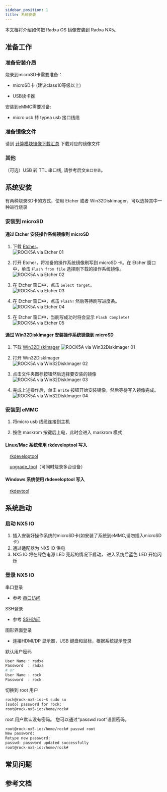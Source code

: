 ```yaml
---
sidebar_position: 1
title: 系统安装
---
```


本文档将介绍如何把 Radxa OS 镜像安装到 Radxa NX5。

## 准备工作

### 准备安装介质

烧录到microSD卡需要准备：

- microSD卡 (建议class10等级以上)

- USB读卡器

安装到eMMC需要准备:

- micro usb 转 typea usb 接口线缆

### 准备镜像文件

请到 [计算模块镜像下载汇总](/docs/compute-module/images.md) 下载对应的镜像文件

### 其他

（可选）USB 转 TTL 串口线, 请参考后文`串口登录`。

## 系统安装

有两种烧录SD卡的方式，使用 Etcher 或者 Win32DiskImager，可以选择其中一种进行烧录

### 安装到 microSD

<Tabs queryString="target">

<TabItem value="通过Etcher" label="Etcher">

#### 通过 Etcher 安装操作系统镜像到 microSD

1. 下载 [Etcher](https://etcher.balena.io/)。  
   ![ROCK5A via Etcher 01](/img/rock5a/rock5a-etcher.webp)

2. 打开 Etcher，将准备的操作系统镜像刷写到 microSD 卡。在 Etcher 窗口中，单击 `Flash from file` 选择刚下载的操作系统镜像。  
   ![ROCK5A via Etcher 02](/img/rock5a/rock5a-etcher-1.webp)

3. 在 Etcher 窗口中，点击 `Select target`。  
   ![ROCK5A via Etcher 03](/img/rock5a/rock5a-etcher-2.webp)

4. 在 Etcher 窗口中，点击 `Flash!` 然后等待刷写进度条。  
   ![ROCK5A via Etcher 04](/img/rock5a/rock5a-etcher-3.webp)

5. 在 Etcher 窗口中，当刷写成功时将会显示 `Flash Complete!`  
   ![ROCK5A via Etcher 05](/img/rock5a/rock5a-etcher-4.webp)

</TabItem>

<TabItem value="通过 Win32DiskImager" label="Win32DiskImager">

#### 通过 Win32DiskImager 安装操作系统镜像到 microSD

1. 下载 [Win32DiskImager](https://win32diskimager.org/)
   ![ROCK5A via Win32DiskImager 01](/img/rock5a/rock5a-win32.webp)

2. 打开 Win32DiskImager  
   ![ROCK5A via Win32DiskImager 02](/img/rock5a/rock5a-win32-1.webp)

3. 点击文件夹图标按钮然后选择要安装的镜像  
   ![ROCK5A via Win32DiskImager 03](/img/rock5a/rock5a-win32-2.webp)

4. 完成上述操作后，单击 `Write` 按钮开始安装镜像，然后等待写入镜像完成。  
   ![ROCK5A via Win32DiskImager 04](/img/rock5a/rock5a-win32-3.webp)

</TabItem>

</Tabs>


### 安装到 eMMC

1. 将micro usb 线缆连接到主机

2. 按住 maskrom 按键后上电，此时会进入 maskrom 模式

<Tabs queryString="target">

<TabItem value="Linux/Mac" label="Linux">

#### Linux/Mac 系统使用 rkdeveloptool 写入

&emsp;[rkdeveloptool](/general-tutorial/rksdk/rkdeveloptool)

&emsp;[upgrade_tool](general-tutorial/rksdk/upgrade_tool)（可同时烧录多台设备）

</TabItem>

<TabItem value="Windows" label="Windows">

#### Windows 系统使用 rkdeveloptool 写入

&emsp;[rkdevtool](/general-tutorial/rksdk/rkdevtool)

</TabItem>

</Tabs>

## 系统启动

### 启动 NX5 IO
1. 插入安装好操作系统的microSD卡(如安装了系统到eMMC,请勿插入microSD卡）
2. 通过适配器为 NX5 IO 供电
3. NX5 IO 将在绿色电源 LED 亮起的情况下启动， 进入系统后蓝色 LED 开始闪烁

### 登录 NX5 IO


串口登录

- 参考 [串口访问](/general-tutorial/serial)

SSH登录

- 参考 [SSH访问](/radxa-os/config/ssh-access.md)

图形界面登录

- 连接HDMI/DP 显示器，USB 键盘和鼠标，根据系统提示登录

默认用户密码

```bash
User Name : radxa
Password  : radxa
# or
User Name : rock
Password  : rock
```

切换到 root 用户

```bash
rock@rock-nx5-io:~$ sudo su
[sudo] password for rock:
root@rock-nx5-io:/home/rock#
```

root 用户默认没有密码。 您可以通过“passwd root”设置密码。

```bash
root@rock-nx5-io:/home/rock# passwd root
New password:
Retype new password:
passwd: password updated successfully
root@rock-nx5-io:/home/rock#
```
## 常见问题

## 参考文档
